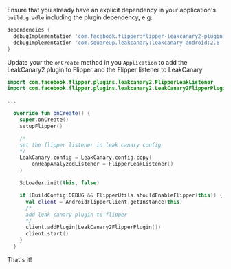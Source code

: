 Ensure that you already have an explicit dependency in your application's
`build.gradle` including the plugin dependency, e.g.

```groovy
dependencies {
  debugImplementation 'com.facebook.flipper:flipper-leakcanary2-plugin:0.122.0'
  debugImplementation 'com.squareup.leakcanary:leakcanary-android:2.6'
}
```

Update your the `onCreate` method in you `Application` to add the LeakCanary2 plugin to Flipper and the Flipper listener to LeakCanary

```kt
import com.facebook.flipper.plugins.leakcanary2.FlipperLeakListener
import com.facebook.flipper.plugins.leakcanary2.LeakCanary2FlipperPlugin

...

  override fun onCreate() {
    super.onCreate()
    setupFlipper()

    /*
    set the flipper listener in leak canary config
    */
    LeakCanary.config = LeakCanary.config.copy(
        onHeapAnalyzedListener = FlipperLeakListener()
    )

    SoLoader.init(this, false)

    if (BuildConfig.DEBUG && FlipperUtils.shouldEnableFlipper(this)) {
      val client = AndroidFlipperClient.getInstance(this)
      /*
      add leak canary plugin to flipper
      */
      client.addPlugin(LeakCanary2FlipperPlugin())
      client.start()
    }
  }
```

That's it!
